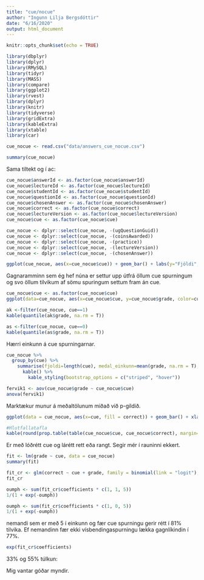 ```yaml
---
title: "cue/nocue"
author: "Ingunn Lilja Bergsdóttir"
date: "6/16/2020"
output: html_document
---
```


```r
knitr::opts_chunk$set(echo = TRUE)
```

```r
library(dbplyr)
library(dplyr)
library(RMySQL)
library(tidyr)
library(MASS)
library(compare)
library(ggplot2)
library(rvest)
library(dplyr)
library(knitr)
library(tidyverse)
library(gridExtra)
library(kableExtra)
library(xtable)
library(car)
```

```r
cue_nocue <- read.csv("data/answers_cue_nocue.csv")
```

```r
summary(cue_nocue)
```

Sama tiltekt og í ac:

```r
cue_nocue$answerId <- as.factor(cue_nocue$answerId)
cue_nocue$lectureId <- as.factor(cue_nocue$lectureId)
cue_nocue$studentId <- as.factor(cue_nocue$studentId)
cue_nocue$questionId <- as.factor(cue_nocue$questionId)
cue_nocue$chosenAnswer <- as.factor(cue_nocue$chosenAnswer)
cue_nocue$correct <- as.factor(cue_nocue$correct)
cue_nocue$lectureVersion <- as.factor(cue_nocue$lectureVersion)
cue_nocue$cue <- as.factor(cue_nocue$cue)
```

```r
cue_nocue <- dplyr::select(cue_nocue, -(ugQuestionGuid))
cue_nocue <- dplyr::select(cue_nocue, -(coinsAwarded))
cue_nocue <- dplyr::select(cue_nocue, -(practice))
cue_nocue <- dplyr::select(cue_nocue, -(lectureVersion))
cue_nocue <- dplyr::select(cue_nocue, -(chosenAnswer))
```

```r
ggplot(cue_nocue, aes(x=cue_nocue$cue)) + geom_bar() + labs(y="Fjöldi", x="Cue")
```

Gagnaramminn sem ég hef núna er settur upp útfrá öllum cue spurningum og svo öllum tilvikum af sömu spuringum settum fram án cue. 

```r
cue_nocue$cue <- as.factor(cue_nocue$cue)
ggplot(data=cue_nocue, aes(x=cue_nocue$cue, y=cue_nocue$grade, color=cue)) + geom_boxplot(outlier.colour = "blue", outlier.shape = 1) + xlab("cue") + ylab("Einkunn") + ggtitle("Einkunn með/án vísbendinga")
```

```r
ak <-filter(cue_nocue, cue==1)
kable(quantile(ak$grade, na.rm = T))
```

```r
as <-filter(cue_nocue, cue==0)
kable(quantile(as$grade, na.rm = T))
```

Hærri einkunn á cue spurningarnar.

```r
cue_nocue %>%
  group_by(cue) %>%
    summarise(fjoldi=length(cue), medal_einkunn=mean(grade, na.rm = T), midgildi=median(grade, na.rm = T) ) %>%
      kable() %>%
        kable_styling(bootstrap_options = c("striped", "hover"))
```

```r
fervik1 <- aov(cue_nocue$grade ~ cue_nocue$cue)
anova(fervik1)
```

Marktækur munur á meðaltölunum miðað við p-gildið.

```r
ggplot(data = cue_nocue, aes(x=cue, fill = correct)) + geom_bar() + xlab ( "rétt/rangt") + ylab("fjoldi")
```

```r
#Hlutfallatafla
kable(round(prop.table(table(cue_nocue$cue, cue_nocue$correct), margin=2), 3))
```

Er með lóðrétt cue og lárétt rett eða rangt. Segir mér í rauninni ekkert.

```r
fit <- lm(grade ~ cue, data = cue_nocue)
summary(fit)
```

```r
fit_cr <- glm(correct ~ cue + grade, family = binomial(link = "logit"), data = cue_nocue)
fit_cr
```

```r
oumph <- sum(fit_cr$coefficients * c(1, 1, 5))
1/(1 + exp(-oumph))

oumph <- sum(fit_cr$coefficients * c(1, 0, 5))
1/(1 + exp(-oumph))
```
nemandi sem er með 5 í einkunn og fær cue spurningu gerir rétt í 81% tilvika. Ef nemandinn fær ekki vísbendingaspurningu lækka gagnlíkindin í 77%.

```r
exp(fit_cr$coefficients)
```
33% og 55% túlkun:

Mig vantar góðar myndir.


